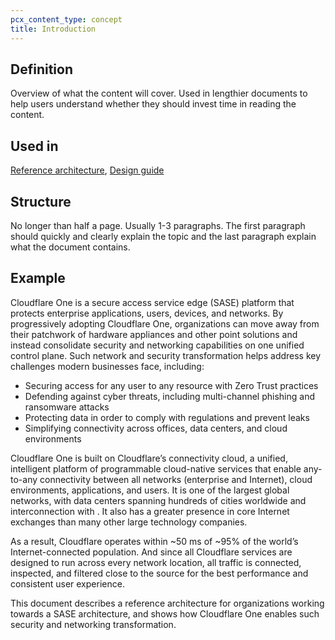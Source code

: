 ```yaml
---
pcx_content_type: concept
title: Introduction
---
```



## Definition

Overview of what the content will cover. Used in lengthier documents to help users understand whether they should invest time in reading the content.

## Used in

[Reference architecture](/style-guide/documentation-content-strategy/content-types/reference-architecture/), [Design guide](/style-guide/documentation-content-strategy/content-types/design-guide/)

## Structure

No longer than half a page. Usually 1-3 paragraphs. The first paragraph should quickly and clearly explain the topic and the last paragraph explain what the document contains.

## Example

Cloudflare One is a secure access service edge (SASE) platform that protects enterprise applications, users, devices, and networks. By progressively adopting Cloudflare One, organizations can move away from their patchwork of hardware appliances and other point solutions and instead consolidate security and networking capabilities on one unified control plane. Such network and security transformation helps address key challenges modern businesses face, including:

- Securing access for any user to any resource with Zero Trust practices
- Defending against cyber threats, including multi-channel phishing and ransomware attacks
- Protecting data in order to comply with regulations and prevent leaks
- Simplifying connectivity across offices, data centers, and cloud environments

Cloudflare One is built on Cloudflare’s connectivity cloud, ​​a unified, intelligent platform of programmable cloud-native services that enable any-to-any connectivity between all networks (enterprise and Internet), cloud environments, applications, and users. It is one of the largest global networks, with data centers spanning hundreds of cities worldwide and interconnection with <PublicStats id="network_peers" />. It also has a greater presence in core Internet exchanges than many other large technology companies.

As a result, Cloudflare operates within \~50 ms of \~95% of the world’s Internet-connected population. And since all Cloudflare services are designed to run across every network location, all traffic is connected, inspected, and filtered close to the source for the best performance and consistent user experience.

This document describes a reference architecture for organizations working towards a SASE architecture, and shows how Cloudflare One enables such security and networking transformation.
